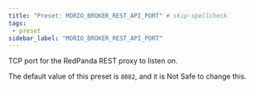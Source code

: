 ```yaml
---
title: "Preset: MORIO_BROKER_REST_API_PORT" # skip-spellcheck
tags:
 - preset
sidebar_label: "MORIO_BROKER_REST_API_PORT"
---
```


TCP port for the RedPanda REST proxy to listen on.

<Note>

The default value of this preset is `8082`, and it is <Label style="danger">Not Safe</Label> to change this.

</Note>

